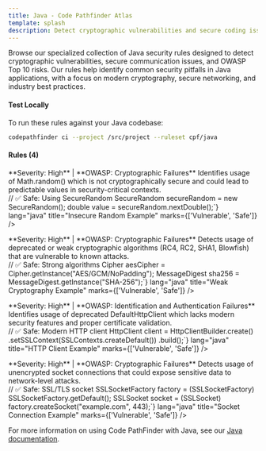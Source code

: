 ```yaml
---
title: Java - Code Pathfinder Atlas
template: splash
description: Detect cryptographic vulnerabilities and secure coding issues in Java applications
---
```



<PostHogLayout/>

Browse our specialized collection of Java security rules designed to detect cryptographic vulnerabilities, secure communication issues, and OWASP Top 10 risks. Our rules help identify common security pitfalls in Java applications, with a focus on modern cryptography, secure networking, and industry best practices.

#### Test Locally

To run these rules against your Java codebase:

```bash
codepathfinder ci --project /src/project --ruleset cpf/java
```

#### Rules (4)

<RuleSearch placeholder="Search security rules and patterns..." />

<div class="rule-cards-grid">
<div class="rule-card" data-severity="high" data-type="security" data-owasp="cryptographic-failures">
  <Card title="Insecure Random" icon="warning">
      <div class="description">
      **Severity: High** | **OWASP: Cryptographic Failures**  
      Identifies usage of Math.random() which is not cryptographically secure and could lead to predictable values in security-critical contexts.
      </div>
      <div class="code-section">
        <CollapsibleCode 
            code={`// ❌ Vulnerable: Not cryptographically secure
double value = Math.random();

// ✅ Safe: Using SecureRandom
SecureRandom secureRandom = new SecureRandom();
double value = secureRandom.nextDouble();`}
            lang="java"
            title="Insecure Random Example"
            marks={['Vulnerable', 'Safe']}
        />
      </div>
  </Card>
</div>

<div class="rule-card" data-severity="high" data-type="security" data-owasp="cryptographic-failures">
  <Card title="Weak Cryptography" icon="warning">
      <div class="description">
      **Severity: High** | **OWASP: Cryptographic Failures**  
      Detects usage of deprecated or weak cryptographic algorithms (RC4, RC2, SHA1, Blowfish) that are vulnerable to known attacks.
      </div>
      <div class="code-section">
        <CollapsibleCode 
            code={`// ❌ Vulnerable: Weak algorithms
Cipher rc4Cipher = Cipher.getInstance("RC4");
MessageDigest sha1 = MessageDigest.getInstance("SHA-1");
Cipher blowfish = Cipher.getInstance("Blowfish");

// ✅ Safe: Strong algorithms
Cipher aesCipher = Cipher.getInstance("AES/GCM/NoPadding");
MessageDigest sha256 = MessageDigest.getInstance("SHA-256");`}
            lang="java"
            title="Weak Cryptography Example"
            marks={['Vulnerable', 'Safe']}
        />
      </div>
  </Card>
</div>

<div class="rule-card" data-severity="high" data-type="security" data-owasp="identification-and-authentication-failures">
  <Card title="Insecure HTTP Client" icon="warning">
      <div class="description">
      **Severity: High** | **OWASP: Identification and Authentication Failures**  
      Identifies usage of deprecated DefaultHttpClient which lacks modern security features and proper certificate validation.
      </div>
      <div class="code-section">
        <CollapsibleCode 
            code={`// ❌ Vulnerable: Deprecated client
HttpClient client = new DefaultHttpClient();

// ✅ Safe: Modern HTTP client
HttpClient client = HttpClientBuilder.create()
    .setSSLContext(SSLContexts.createDefault())
    .build();`}
            lang="java"
            title="HTTP Client Example"
            marks={['Vulnerable', 'Safe']}
        />
      </div>
  </Card>
</div>

<div class="rule-card" data-severity="high" data-type="security" data-owasp="cryptographic-failures">
  <Card title="Unencrypted Socket" icon="warning">
      <div class="description">
      **Severity: High** | **OWASP: Cryptographic Failures**  
      Detects usage of unencrypted socket connections that could expose sensitive data to network-level attacks.
      </div>
      <div class="code-section">
        <CollapsibleCode 
            code={`// ❌ Vulnerable: Unencrypted socket
Socket socket = new Socket("example.com", 80);

// ✅ Safe: SSL/TLS socket
SSLSocketFactory factory = (SSLSocketFactory) SSLSocketFactory.getDefault();
SSLSocket socket = (SSLSocket) factory.createSocket("example.com", 443);`}
            lang="java"
            title="Socket Connection Example"
            marks={['Vulnerable', 'Safe']}
        />
      </div>
  </Card>
</div>

</div>

For more information on using Code PathFinder with Java, see our [Java documentation](/docs/java).
